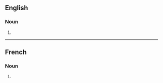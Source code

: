 ==English==

===Noun===
{{head|en|noun plural form}}

# {{plural of|initiation|lang=en}}

----

==French==

===Noun===
{{head|fr|noun plural form|g=f}}

# {{plural of|initiation|lang=fr}}